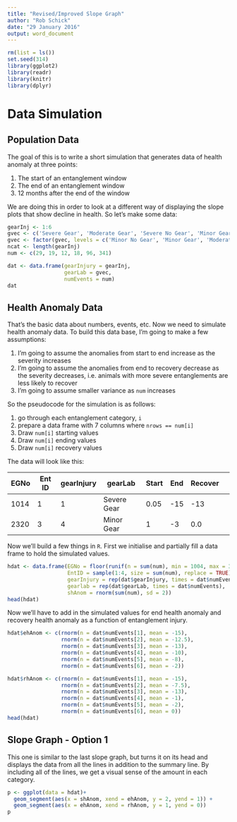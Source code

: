 ```yaml
---
title: "Revised/Improved Slope Graph"
author: "Rob Schick"
date: "29 January 2016"
output: word_document
---
```


```r
rm(list = ls())
set.seed(314)
library(ggplot2)
library(readr)
library(knitr)
library(dplyr)
```

# Data Simulation
## Population Data
The goal of this is to write a short simulation that generates data of health anomaly at three points:

1. The start of an entanglement window
2. The end of an entanglement window
3. 12 months after the end of the window

We are doing this in order to look at a different way of displaying the slope plots that show decline in health. So let's make some data:

```r
gearInj <- 1:6
gvec <- c('Severe Gear', 'Moderate Gear', 'Severe No Gear', 'Minor Gear', 'Moderate No Gear', 'Minor No Gear')
gvec <- factor(gvec, levels = c('Minor No Gear', 'Minor Gear', 'Moderate No Gear', 'Moderate Gear','Severe No Gear','Severe Gear'))
ncat <- length(gearInj)
num <- c(29, 19, 12, 18, 96, 341)

dat <- data.frame(gearInjury = gearInj,
                  gearLab = gvec,
                  numEvents = num)
dat
```

## Health Anomaly Data
That's the basic data about numbers, events, etc. Now we need to simulate health anomaly data. To build this data base, I'm going to make a few assumptions:

1. I'm going to assume the anomalies from start to end increase as the severity increases
2. I'm going to assume the anomalies from end to recovery decrease as the severity decreases, i.e. animals with more severe entanglements are less likely to recover
3. I'm going to assume smaller variance as `num` increases

So the pseudocode for the simulation is as follows: 

1. go through each entanglement category, `i`
2. prepare a data frame with 7 columns where `nrows == num[i]` 
3. Draw `num[i]` starting values
4. Draw `num[i]` ending values
5. Draw `num[i]` recovery values

The data will look like this:

EGNo | Ent ID | gearInjury | gearLab | Start | End | Recover 
-----|----|----|----|----|----|----|----
1014 | 1 | 1 | Severe Gear | 0.05 | -15 | -13 
2320 | 3 | 4 | Minor Gear | 1 | -3 | 0.0

Now we'll build a few things in `R`. First we initialise and partially fill a data frame to hold the simulated values.

```r
hdat <- data.frame(EGNo = floor(runif(n = sum(num), min = 1004, max = 3000)),
                   EntID = sample(1:4, size = sum(num), replace = TRUE),
                   gearInjury = rep(dat$gearInjury, times = dat$numEvents),
                   gearlab = rep(dat$gearLab, times = dat$numEvents),
                   shAnom = rnorm(sum(num), sd = 2))
head(hdat)
```

Now we'll have to add in the simulated values for end health anomaly and recovery health anomaly as a function of entanglement injury.

```r
hdat$ehAnom <- c(rnorm(n = dat$numEvents[1], mean = -15),
                 rnorm(n = dat$numEvents[2], mean = -12.5),
                 rnorm(n = dat$numEvents[3], mean = -13),
                 rnorm(n = dat$numEvents[4], mean = -10),
                 rnorm(n = dat$numEvents[5], mean = -8),
                 rnorm(n = dat$numEvents[6], mean = -2))

hdat$rhAnom <- c(rnorm(n = dat$numEvents[1], mean = -15),
                 rnorm(n = dat$numEvents[2], mean = -7.5),
                 rnorm(n = dat$numEvents[3], mean = -13),
                 rnorm(n = dat$numEvents[4], mean = -1),
                 rnorm(n = dat$numEvents[5], mean = -2),
                 rnorm(n = dat$numEvents[6], mean = 0))
head(hdat)
```

## Slope Graph - Option 1
This one is similar to the last slope graph, but turns it on its head and displays the data from all the lines in addition to the summary line. By including all of the lines, we get a visual sense of the amount in each category.

```r
p <- ggplot(data = hdat)+
  geom_segment(aes(x = shAnom, xend = ehAnom, y = 2, yend = 1)) +
  geom_segment(aes(x = ehAnom, xend = rhAnom, y = 1, yend = 0))
p
```


